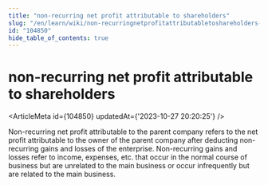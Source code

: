 ```yaml
---
title: "non-recurring net profit attributable to shareholders"
slug: "/en/learn/wiki/non-recurringnetprofitattributabletoshareholders-104850"
id: "104850"
hide_table_of_contents: true
---
```



# non-recurring net profit attributable to shareholders

<ArticleMeta id={104850} updatedAt={'2023-10-27 20:20:25'} />
<div className='border-solid border-b border-t-0 my-4 border-[var(--ifm-color-gray-300)]' />

Non-recurring net profit attributable to the parent company refers to the net profit attributable to the owner of the parent company after deducting non-recurring gains and losses of the enterprise. Non-recurring gains and losses refer to income, expenses, etc. that occur in the normal course of business but are unrelated to the main business or occur infrequently but are related to the main business.
